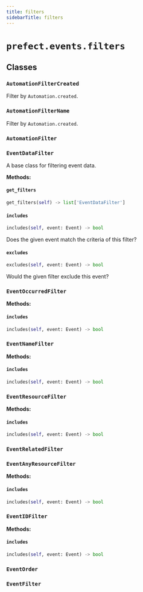 ```yaml
---
title: filters
sidebarTitle: filters
---
```


# `prefect.events.filters`

## Classes

### `AutomationFilterCreated`


Filter by `Automation.created`.


### `AutomationFilterName`


Filter by `Automation.created`.


### `AutomationFilter`

### `EventDataFilter`


A base class for filtering event data.


**Methods:**

#### `get_filters`

```python
get_filters(self) -> list['EventDataFilter']
```

#### `includes`

```python
includes(self, event: Event) -> bool
```

Does the given event match the criteria of this filter?


#### `excludes`

```python
excludes(self, event: Event) -> bool
```

Would the given filter exclude this event?


### `EventOccurredFilter`

**Methods:**

#### `includes`

```python
includes(self, event: Event) -> bool
```

### `EventNameFilter`

**Methods:**

#### `includes`

```python
includes(self, event: Event) -> bool
```

### `EventResourceFilter`

**Methods:**

#### `includes`

```python
includes(self, event: Event) -> bool
```

### `EventRelatedFilter`

### `EventAnyResourceFilter`

**Methods:**

#### `includes`

```python
includes(self, event: Event) -> bool
```

### `EventIDFilter`

**Methods:**

#### `includes`

```python
includes(self, event: Event) -> bool
```

### `EventOrder`

### `EventFilter`
